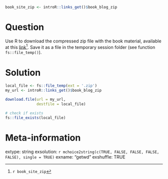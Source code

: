 ```r
book_site_zip <- introR::links_get()$book_blog_zip
```

Question
========

Use R to download the compressed zip file with the book material, available at this [link](`r book_site_zip`)^[`r book_site_zip`]. Save it as a file in the temporary session folder (see function `fs::file_temp()`).


Solution
================

```r
local_file <- fs::file_temp(ext = '.zip')
my_url <- introR::links_get()$book_blog_zip

download.file(url = my_url, 
              destfile = local_file)

# check if exists
fs::file_exists(local_file)
```


Meta-information
================
extype: string
exsolution: `r mchoice2string(c(TRUE, FALSE, FALSE, FALSE, FALSE), single = TRUE)`
exname: "getwd"
exshuffle: TRUE


